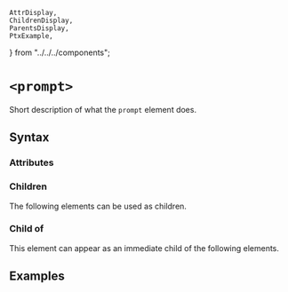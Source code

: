     AttrDisplay,
    ChildrenDisplay,
    ParentsDisplay,
    PtxExample,
} from "../../../components";

# `<prompt>`

Short description of what the `prompt` element does.

## Syntax

### Attributes

<AttrDisplay name="prompt" />

### Children

The following elements can be used as children.

<ChildrenDisplay name="prompt" />

### Child of

This element can appear as an immediate child of the following elements.

<ParentsDisplay name="prompt" />

## Examples

    